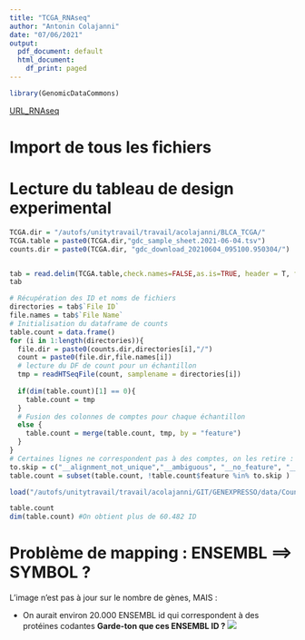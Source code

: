 ```yaml
---
title: "TCGA_RNAseq"
author: "Antonin Colajanni"
date: "07/06/2021"
output:
  pdf_document: default
  html_document:
    df_print: paged
---
```


```r
library(GenomicDataCommons)

```


[URL_RNAseq](https://genoweb.toulouse.inra.fr/~formation/Bruxlles_RNAseq/RNAseq_Bruxelles_EurNegVec.pdf)

# Import de tous les fichiers
# Lecture du tableau de design experimental
```r
TCGA.dir = "/autofs/unitytravail/travail/acolajanni/BLCA_TCGA/"
TCGA.table = paste0(TCGA.dir,"gdc_sample_sheet.2021-06-04.tsv")
counts.dir = paste0(TCGA.dir, "gdc_download_20210604_095100.950304/")


tab = read.delim(TCGA.table,check.names=FALSE,as.is=TRUE, header = T, fill = TRUE)
tab
```

```r
# Récupération des ID et noms de fichiers
directories = tab$`File ID`
file.names = tab$`File Name`
# Initialisation du dataframe de counts
table.count = data.frame()
for (i in 1:length(directories)){
  file.dir = paste0(counts.dir,directories[i],"/")
  count = paste0(file.dir,file.names[i])
  # lecture du DF de count pour un échantillon
  tmp = readHTSeqFile(count, samplename = directories[i])
  
  if(dim(table.count)[1] == 0){
    table.count = tmp
  }
  # Fusion des colonnes de comptes pour chaque échantillon
  else {
    table.count = merge(table.count, tmp, by = "feature")
  }
} 
# Certaines lignes ne correspondent pas à des comptes, on les retire :
to.skip = c("__alignment_not_unique","__ambiguous", "__no_feature", "__not_aligned", "__too_low_aQual")
table.count = subset(table.count, !table.count$feature %in% to.skip )
```

```r
load("/autofs/unitytravail/travail/acolajanni/GIT/GENEXPRESSO/data/CountTable.RData")
```

```r
table.count
dim(table.count) #On obtient plus de 60.482 ID
```
# Problème de mapping : ENSEMBL ==> SYMBOL ?
L'image n'est pas à jour sur le nombre de gènes, MAIS : 

 - On aurait environ 20.000 ENSEMBL id qui correspondent à des protéines codantes **Garde-ton que ces ENSEMBL ID ?** ![](/autofs/unitytravail/travail/acolajanni/Stage/rnaseq.png)

